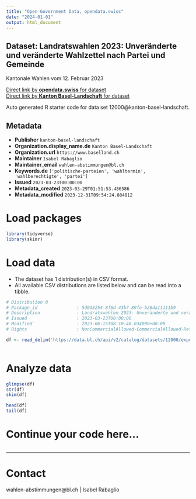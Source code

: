 ```yaml
---
title: "Open Government Data, opendata.swiss"
date: "2024-01-01"
output: html_document
---
```


## Dataset: Landratswahlen 2023: Unveränderte und veränderte Wahlzettel nach Partei und Gemeinde

Kantonale Wahlen vom 12. Februar 2023

[Direct link by **opendata.swiss** for dataset](https://opendata.swiss/de/dataset/landratswahlen-2023-unveranderte-und-veranderte-wahlzettel-nach-partei-und-gemeinde)<br>
[Direct link by **Kanton Basel-Landschaft** for dataset](https://data.bl.ch/explore/dataset/12000/)

Auto generated R starter code for data set 12000@kanton-basel-landschaft.

## Metadata

- **Publisher** `kanton-basel-landschaft`
- **Organization.display_name.de** `Kanton Basel-Landschaft`
- **Organization.url** `https://www.baselland.ch`
- **Maintainer** `Isabel Rabaglio`
- **Maintainer_email** `wahlen-abstimmungen@bl.ch`
- **Keywords.de** `['politische-parteien', 'wahltermin', 'wahlberechtigte', 'partei']`
- **Issued** `2023-03-23T00:00:00`
- **Metadata_created** `2023-03-29T01:51:53.486586`
- **Metadata_modified** `2023-12-31T09:54:24.884812`


# Load packages

```r

library(tidyverse)
library(skimr)

```

# Load data

-   The dataset has 1 distribution(s) in CSV format.
-   All available CSV distributions are listed below and can be read into a tibble.

```r

# Distribution 0
# Package_id               : 5d043254-8f6d-43b7-89fe-b20da11111b9
# Description              : Landratswahlen 2023: Unveränderte und veränderte Wahlzettel nach Partei und Gemeinde (csv)
# Issued                   : 2023-03-23T00:00:00
# Modified                 : 2023-06-15T08:10:48.034000+00:00
# Rights                   : NonCommercialAllowed-CommercialAllowed-ReferenceRequired

df <- read_delim('https://data.bl.ch/api/v2/catalog/datasets/12000/exports/csv')



```

# Analyze data

```r

glimpse(df)
str(df)
skim(df)

head(df)
tail(df)

```

# Continue your code here...

```r

```

------------------------------------------------------------------------

# Contact

wahlen-abstimmungen@bl.ch | Isabel Rabaglio
